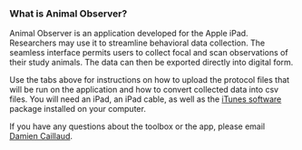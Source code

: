 ### What is Animal Observer?

Animal Observer is an application developed for the Apple iPad. Researchers may use it to streamline behavioral data collection. The seamless interface permits users to collect focal and scan observations of their study animals. The data can then be exported directly into digital form. 

Use the tabs above for instructions on how to upload the protocol files that will be run on the application and how to convert collected data into csv files. You will need an iPad, an iPad cable, as well as the [iTunes software](http://www.apple.com/itunes/download/) package installed on your computer.

If you have any questions about the toolbox or the app, please email
<a href="mailto:dcaillaud@gorillafund.org" target="_top">Damien Caillaud</a>. 

